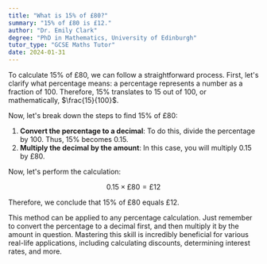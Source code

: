 ```yaml
---
title: "What is 15% of £80?"
summary: "15% of £80 is £12."
author: "Dr. Emily Clark"
degree: "PhD in Mathematics, University of Edinburgh"
tutor_type: "GCSE Maths Tutor"
date: 2024-01-31
---
```


To calculate 15% of £80, we can follow a straightforward process. First, let's clarify what percentage means: a percentage represents a number as a fraction of 100. Therefore, $15\%$ translates to $15$ out of $100$, or mathematically, $\frac{15}{100}$.

Now, let's break down the steps to find $15\%$ of £80:

1. **Convert the percentage to a decimal**: To do this, divide the percentage by $100$. Thus, $15\%$ becomes $0.15$.
2. **Multiply the decimal by the amount**: In this case, you will multiply $0.15$ by £80.

Now, let's perform the calculation:

$$
0.15 \times £80 = £12
$$

Therefore, we conclude that $15\%$ of £80 equals £12. 

This method can be applied to any percentage calculation. Just remember to convert the percentage to a decimal first, and then multiply it by the amount in question. Mastering this skill is incredibly beneficial for various real-life applications, including calculating discounts, determining interest rates, and more.
    